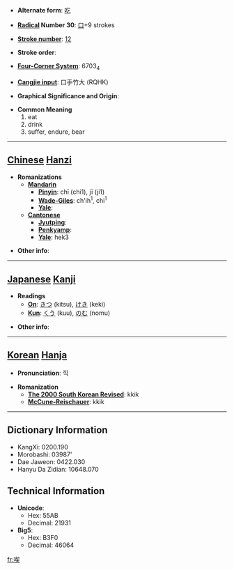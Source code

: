 * '''Alternate form''': [[吃]]

* '''[[Wiktionary:Chinese radical index| Radical]] Number 30''': [[Wiktionary:Chinese radical index 口|口]]+9 strokes

* '''[[Wiktionary:Chinese total strokes index|Stroke number]]''': [[Wiktionary:Chinese total strokes index 12|12]]

* '''Stroke order''': 

* '''[[Wiktionary:Chinese four corner index|Four-Corner System]]''': 6703<sub>4</sub>

* '''[[Wiktionary:Chinese Cangjie index|Cangjie input]]''': 口手竹大 (RQHK)

* '''Graphical Significance and Origin''': 

* '''Common Meaning'''
*#eat
*# drink
*# suffer, endure, bear


----

== [[Chinese]] [[Hanzi]] ==

* '''Romanizations'''
** '''[[Mandarin]]'''
*** '''[[Pinyin]]''': chī (chi1), jī (ji1)
*** '''[[Wade-Giles]]''': ch'ih<sup>1</sup>, chi<sup>1</sup>
*** '''[[Yale]]''': 
** '''[[Cantonese]]'''
*** '''[[Jyutping]]''':
*** '''[[Penkyamp]]''': 
*** '''[[Yale]]''': hek3

* '''Other info''': 

----

== [[Japanese]] [[Kanji]] ==

* '''Readings'''
** '''[[On]]''': [[きつ]] (kitsu), [[けき]] (keki)
** '''[[Kun]]''': [[くう]] (kuu), [[のむ]] (nomu)

* '''Other info''':  

----

== [[Korean]] [[Hanja]] ==

* '''Pronunciation''': 끽

* '''Romanization'''
** '''[[The 2000 South Korean Revised Romanization|The 2000 South Korean Revised]]''': kkik
** '''[[McCune-Reischauer]]''': kkik

----

== Dictionary Information ==

* KangXi: 0200.190
* Morobashi: 03987'
* Dae Jaweon: 0422.030
* Hanyu Da Zidian: 10648.070

== Technical Information ==

* '''Unicode''':
** Hex: 55AB
** Decimal: 21931
* '''Big5''':
** Hex: B3F0
** Decimal: 46064

[[fr:喫]]
